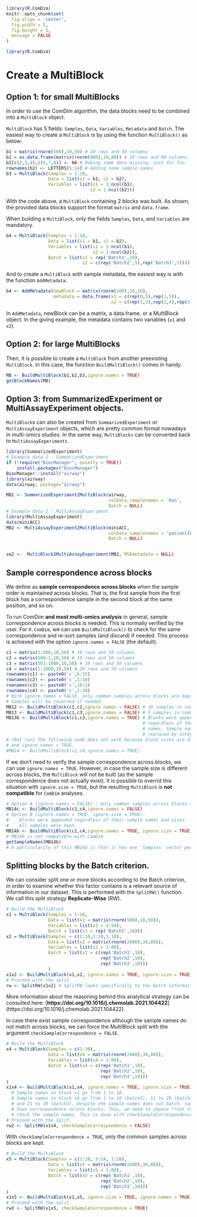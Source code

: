```{r include=FALSE, cache=FALSE}
library(R.ComDim)
knitr::opts_chunk$set(
  fig.align = 'center',
  fig.width = 5,
  fig.height = 5,
  message = FALSE
)
```

```{r, echo = FALSE, eval = TRUE}
library(R.ComDim)
```

# Create a MultiBlock {#create}

## Option 1: for small MultiBlocks {#option1}
In order to use the ComDim algorithm, the data blocks need to be combined
into a `MultiBlock` object.

`MultiBlock` has 5 fields: `Samples`, `Data`, `Variables`,
`Metadata` and `Batch`. The easiest way to create a `MultiBlock` is by using the
function `MultiBlock()` as below:

```{r create, echo = TRUE, eval = FALSE}
b1 = matrix(rnorm(500),10,50) # 10 rows and 50 columns
b2 = as.data.frame(matrix(rnorm(800),10,80)) # 10 rows and 80 columns
b2[c(2,3,4),c(5,7,8)] <- NA # Making some data missing, just for fun.
rownames(b2) <- LETTERS[5:14] # Adding some sample names
b3 = MultiBlock(Samples = 1:10,
                Data = list(s1 = b1, s2 = b2),
                Variables = list(s1 = 1:ncol(b1),
                                s2 = 1:ncol(b2)))
```

With the code above, a `MultiBlock` containing 2 blocks was built. As shown, the
provided data blocks support the format `matrix` and `data.frame`.

When building a `MultiBlock`, only the fields `Samples`, `Data`, and `Variables`
are mandatory.

```{r create2, echo = TRUE, eval = FALSE}
b4 = MultiBlock(Samples = 1:10,
                Data = list(s1 = b1, s2 = b2),
                Variables = list(s1 = 1:ncol(b1),
                                 s2 = 1:ncol(b2)),
                Batch = list(s1 = rep('Batch1',10),
                             s2 = c(rep('Batch2',5),rep('Batch3',5))))
```

And to create a `MultiBlock` with sample metadata, the easiest way is with the
function `AddMetadata`:

```{r AddMetadata, echo = TRUE, eval = FALSE}
b4 <- AddMetadata(newBlock = matrix(rnorm(100),10,10),
                  metadata = data.frame(x1 = c(rep(0,5),rep(1,5)),
                                        x2 = c(rep(1,3),rep(2,4),rep(3,3))))
```

In `AddMetadata`, newBlock can be a matrix, a data.frame, or a MultiBlock 
object. In the giving example, the metadata contains two variables (`x1` and 
`x2`).


## Option 2: for large MultiBlocks {#option2}

Then, it is possible to create a `MultiBlock` from another preexisting
`MultiBlock`. In this case, the function `BuildMultiBlock()` comes in handy.

```{r create3, echo = TRUE, eval = FALSE}
MB <- BuildMultiBlock(b1,b2,b3,ignore.names = TRUE)
getBlockNames(MB)
```


## Option 3: from SummarizedExperiment or MultiAssayExperiment objects. {#option3}

`MultiBlock`s can also be created from `SummarizedExperiment` or 
`MultiAssayExperiment` objects, which are pretty common format nowadays in
 multi-omics studies. In the same way, `MultiBlocks` can be converted back to 
 `MultiAssayExperiments`.

```{r SummarizedExperiment, echo = TRUE, eval = FALSE}
library(SummarizedExperiment)
# Example data 1 - SummarizedExperiment
if (!require("BiocManager", quietly = TRUE))
    install.packages("BiocManager")
BiocManager::install("airway")
library(airway)
data(airway, package="airway")

MB1 <- SummarizedExperiment2MultiBlock(airway,
                                       colData_samplenames = 'Run',
                                       Batch = NULL)
# Example data 2 - MultiAssayExperiment
library(MultiAssayExperiment)
data(miniACC)
MB2 <- MultiAssayExperiment2MultiBlock(miniACC,
                                       colData_samplenames = 'patientID',
                                       Batch = NULL)


se2 <-  MultiBlock2MultiAssayExperiment(MB2, MSEmetadata = NULL)
```



## Sample correspondence across blocks {#correspondence}

We define as __sample correspondence across blocks__ when the sample
 order is maintained across blocks. That is, the first sample from the first 
 block has a correspondence sample in the second block at the same position, and
 so on.
 
To run ComDim **and most multi-omics analysis** in general, sample 
correspondence across blocks is needed. This is normally verified by the user.
For `R.ComDim`, we can use `BuildMultiBlock()` to check for the same 
correspondence and re-sort samples (and discard) if needed. This process is 
achieved with the option `ignore.names = FALSE` (the default).

```{r correspondence, echo = TRUE, eval = FALSE}
c1 = matrix(1:500,10,50) # 10 rows and 50 columns
c2 = matrix(500:1,10,50) # 10 rows and 50 columns
c3 = matrix(501:1000,10,50) # 10 rows and 50 columns
c4 = matrix(1:1000,20,50) # 20 rows and 50 columns
rownames(c1) <- paste0('c',6:15)
rownames(c2) <- paste0('c',1:10)
rownames(c3) <- paste0('c',10:1)
rownames(c4) <- paste0('c',1:20)
# With ignore.names = FALSE, only common samples across blocks are kept.
# Samples will be resorted if needed.
MB12 <- BuildMultiBlock(c1,c2,ignore.names = FALSE) # 10 samples in common
MB13 <- BuildMultiBlock(c1,c3,ignore.names = FALSE) # 5 samples in common
MB13b <- BuildMultiBlock(c1,c3,ignore.names = TRUE) # Blocks were appended
                                                    # regardless of their sample
                                                    # names. Sample names were
                                                    # replaced by integers.
# (Not run) The following code does not work because block sizes are different
# and ignore.names = TRUE.
#MB14 <- BuildMultiBlock(c1,c4,ignore.names = TRUE)
```

If we don't need to verify the sample correspondence across blocks, we can use
`ignore.names = TRUE`. However, in case the sample size is different across
blocks, the `MultiBlock` will not be built (as the sample correspondence does
not actually exist). It is possible to overrid this situation with 
`ignore.size = TRUE`, but the resulting `MultiBlock` is **not compatible** for 
`ComDim` analyses.

```{r MBsize, echo = TRUE, eval = FALSE}
# Option A (ignore.names = FALSE) : Only common samples across blocks are kept.
MB14c <- BuildMultiBlock(c1,c4,ignore.names = FALSE)
# Option B (ignore.names = TRUE, ignore.size = TRUE):
#    Blocks were appended regardless of their sample names and sizes.
#    All samples were kept.
MB14b <- BuildMultiBlock(c1,c4,ignore.names = TRUE, ignore.size = TRUE)
# MB14b is not compatible with ComDim
getSampleNames(MB14b)
# A particularity of this MB14b is that it has one 'Samples' vector per block.
```


## Splitting blocks by the Batch criterion. {#splitRW}

We can consider split one or more blocks according to the Batch criterion, in 
order to examine whether this factor contains is a relevant source of 
information in our dataset. This is performed with the `SplitRW()` function.
We call this split strategy **Replicate-Wise** (RW).

```{r Split, echo = TRUE, eval = FALSE}
# Build the MultiBlock
x1 = MultiBlock(Samples = 1:10,
                Data = list(x1 = matrix(rnorm(500),10,50)),
                Variables = list(x1 = 1:50),
                Batch = list(x1 = rep('Batch1',10)))
x2 = MultiBlock(Samples = c(1:10,1:10,1:10),
                Data = list(x2 = matrix(rnorm(2400),30,80)),
                Variables = list(x2 = 1:80),
                Batch = list(x2 = c(rep('Batch1',10),
                                    rep('Batch2',10),
                                    rep('Batch3',10)))
                )
x1x2 <- BuildMultiBlock(x1,x2, ignore.names = TRUE, ignore.size = TRUE)
# Proceed with the split.
rw <- SplitRW(x1x2) # SplitRW looks specifically to the Batch information.
```

More information about the reasoning behind this analytical strategy can be 
consulted here: [**https://doi.org/10.1016/j.chemolab.2021.104422**]
(https://doi.org/10.1016/j.chemolab.2021.104422).

In case there exist sample correspondence although the sample names do not match
across blocks, we can force the MultiBlock split with the argument
`checkSampleCorrespondence = FALSE`.

```{r Split2, echo = TRUE, eval = FALSE}
# Build the MultiBlock
x4 = MultiBlock(Samples = c(1:30),
                Data = list(x4 = matrix(rnorm(2400),30,80)),
                Variables = list(x4 = 1:80),
                Batch = list(x4 = c(rep('Batch1',10),
                                    rep('Batch2',10),
                                    rep('Batch3',10)))
)
x1x4 <- BuildMultiBlock(x1,x4, ignore.names = TRUE, ignore.size = TRUE)
  # Sample names in block x1 go from 1 to 10.
  # Sample names in block x4 go from 1 to 10 (batch1), 11 to 20 (batch2),
  # and 21 to 30 (batch3). Despite the sample names does not batch, samples
  # have correspondence across blocks. Thus, we need to impose **not to**
  # check the sample names. This is done with checkSampleCorrespondence = FALSE.
# Proceed with the split.
rw2 <- SplitRW(x1x4, checkSampleCorrespondence = FALSE)
```

With `checkSampleCorrespondence = TRUE`, only the common samples across blocks 
are kept.

```{r Split3, echo = TRUE, eval = FALSE}
# Build the MultiBlock
x5 = MultiBlock(Samples = c(1:10, 5:14, 1:10),
                Data = list(x5 = matrix(rnorm(2400),30,80)),
                Variables = list(x5 = 1:80),
                Batch = list(x5 = c(rep('Batch1',10),
                                    rep('Batch2',10),
                                    rep('Batch3',10)))
)
x1x5 <- BuildMultiBlock(x1,x5, ignore.size = TRUE, ignore.names = TRUE)
# Proceed with the split.
rw3 <- SplitRW(x1x5, checkSampleCorrespondence = TRUE)
```
